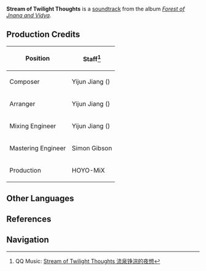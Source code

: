 {{Soundtrack Infobox
|title          =
|image          = Forest of Jnana and Vidya.png
|album          = Forest of Jnana and Vidya
|disc           = 2
|number         = 39
|featured       =
|featured2      =
|featured3      =
|featured_disc  =
|featured_disc2 =
|featured_disc3 =
|youtube_id     = U0YXGJLf3Z4
|spotify_id     = 7CmzOImacqySGcndV6Xwez
|played_in      = Apam Woods
|during         = [[Apam Woods]] (Night)
|domain         =
|previous       = Dewy Morn in the Forest
|next           = Hymns of Eventide
}}
'''Stream of Twilight Thoughts''' is a [[soundtrack]] from the album ''[[Forest of Jnana and Vidya]]''.

==Production Credits==
{| class="wikitable" style="text-align:left; height:0.5em"
! Position
! Staff<ref>QQ Music: [https://y.qq.com/n/ryqq/songDetail/003vkYKI1h5Qc1 Stream of Twilight Thoughts 流泉铮淙的夜想]</ref>
|-
! Composer
| Yijun Jiang ({{zh|姜以君}})
|-
! Arranger
| Yijun Jiang ({{zh|姜以君}})
|-
! Mixing Engineer
| Yijun Jiang ({{zh|姜以君}})
|-
! Mastering Engineer
| Simon Gibson
|-
! Production
| HOYO-MiX
|}
<!--
==Videos==
<gallery hideaddbutton="true" captionalign="center">
</gallery>

==Trivia==
-->
==Other Languages==
{{Other Languages
|en      = Stream of Twilight Thoughts
|zhs     = 流泉铮淙的夜想
|zhs_rm  = Liúquán Zhēngcóng de Yèxiǎng
|zht     = 流泉錚淙的夜想
|zht_rm  = Liúquán Zhēngcóng de Yèxiǎng
|zh_tl   = 
|ja      = 流れる夜の思い
|ja_rm   = Nagareru Yoru no Omoi
|ja_tl   = 
|tr      = 
|tr_tl   = 
|it      = 
|it_tl   = 
}}

==References==
{{Reflist}}

==Navigation==
{{Soundtrack Navbox|Forest of Jnana and Vidya}}